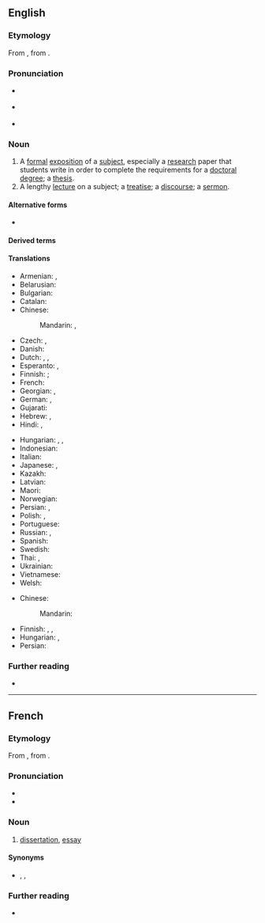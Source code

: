 {{also|Dissertation}}
==English==
{{wikipedia}}
===Etymology===
{{root|en|ine-pro|*ser-}}
From {{bor|en|la|dissertātiō}}, from {{m|la|dissertō}}.

===Pronunciation===
* {{a|RP}} {{IPA|en|/ˌdɪsəˈteɪʃən/}}
* {{a|GenAm}} {{IPA|en|/ˌdɪsɚˈteɪʃən/}}
* {{rhymes|en|eɪʃən}}

===Noun===
{{en-noun}}

# A [[formal]] [[exposition]] of a [[subject]], especially a [[research]] paper that students write in order to complete the requirements for a [[doctoral]] [[degree]]; a [[thesis]].
# A lengthy [[lecture]] on a subject; a [[treatise]]; a [[discourse]]; a [[sermon]].

====Alternative forms====
* {{alter|en|diss||clipping}}

====Derived terms====
{{der3|en
|doctoral dissertation
|dissertationist
|dissertational
|dissertator
|predissertation
}}

====Translations====
{{trans-top|formal exposition of a subject}}
* Armenian: {{t+|hy|ատենախոսություն}}, {{t+|hy|դիսերտացիա}}
* Belarusian: {{t|be|дысерта́цыя|f}}
* Bulgarian: {{t+|bg|дисертация|f}}
* Catalan: {{t+|ca|dissertació|f}}
* Chinese:
*: Mandarin: {{t+|cmn|論文|sc=Hani}}, {{t+|cmn|论文|tr=lùnwén|sc=Hani}}
* Czech: {{t|cs|disertační práce|f}}, {{t|cs|disertace|f}}
* Danish: {{t|da|afhandling|c}}
* Dutch: {{t+|nl|proefschrift|n}}, {{qualifier|[[Flemish]]}} {{t+|nl|thesis|f}}, {{t+|nl|dissertatie|f}}
* Esperanto: {{t|eo|disertaĵo}}, {{t|eo|disertacio}}
* Finnish: {{t|fi|[[tieteellinen]] [[tutkielma]]}}; {{t+|fi|väitöskirja}} {{qualifier|for doctoral degree}}
* French: {{t+|fr|dissertation|f}}
* Georgian: {{t|ka|დისერტაცია}}, {{t|ka|სადოქტორო ნაშრომი}}
* German: {{t+|de|Doktorarbeit|f}}, {{t+|de|Dissertation|f}}
* Gujarati: {{t|gu|મહાશોધ નિબંધ}}
* Hebrew: {{t+|he|תזה|f}}, {{t|he|דיסרטציה|f}}
* Hindi: {{t+|hi|प्रबंध|m}}, {{t+|hi|निबंध}}
{{trans-mid}}
* Hungarian: {{t+|hu|disszertáció}}, {{t|hu|diplomamunka}}, {{t+|hu|értekezés}}
* Indonesian: {{t+|id|disertasi}}
* Italian: {{t+|it|dissertazione}}
* Japanese: {{t|ja|学位論文|tr=がくいろんぶん, gakui ronbun|sc=Jpan}}, {{t|ja|博士論文|tr=はくしろんぶん, hakushi ronbun|sc=Jpan}}
* Kazakh: {{t|kk|диссертация}}
* Latvian: {{t|lv|disertācija|f}}
* Maori: {{t|mi|tuhingaroa}}
* Norwegian: {{t|no|avhandling|m}}
* Persian: {{t+|fa|رساله|tr=resâle|sc=fa-Arab}}, {{t|fa|پایان‌نامه|tr=pâyân-nâme|sc=fa-Arab}}
* Polish: {{t+|pl|doktorat|m}}, {{t+|pl|dysertacja|f}}
* Portuguese: {{t+|pt|dissertação}}
* Russian: {{t+|ru|диссерта́ция|f}}, {{t+|ru|тракта́т|m}}
* Spanish: {{t+|es|disertación|f}}
* Swedish: {{t+|sv|avhandling}}
* Thai: {{t+|th|ดุษฎีนิพนธ์}}, {{t+|th|วิทยานิพนธ์}}
* Ukrainian: {{t|uk|дисерта́ція|f}}
* Vietnamese: {{t+|vi|luận văn }}
* Welsh: {{t+|cy|traethawd|m}}
{{trans-bottom}}

{{trans-top|a lengthy lecture on a subject; a treatise; a discourse; a sermon}}
* Chinese:
*: Mandarin: {{t-needed|cmn}}
{{trans-mid}}
* Finnish: {{t+|fi|tutkielma}}, {{t+|fi|puhe}}, {{t+|fi|saarna}}
* Hungarian: {{t+|hu|értekezés}}, {{t+|hu|tanulmány}}
* Persian: {{t+|fa|سمینار}}
{{trans-bottom}}

===Further reading===
* {{R:OED2}}

----

==French==

===Etymology===
From {{bor|fr|la|dissertātiō}}, from {{m|la|dissertō}}.

===Pronunciation===
* {{fr-IPA}}
* {{audio|fr|LL-Q150 (fra)-WikiLucas00-dissertation.wav|Audio}}

===Noun===
{{fr-noun|f}}

# [[dissertation#English|dissertation]], [[essay]]

====Synonyms====
* {{sense|dissertation, essay}} {{l|fr|essai}}, {{l|fr|composition}}, {{l|fr|rédaction}}

===Further reading===
* {{R:TLFi}}